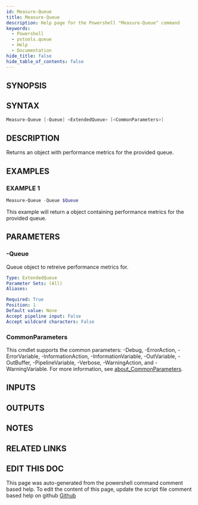 ```yaml
---
id: Measure-Queue
title: Measure-Queue
description: Help page for the Powershell "Measure-Queue" command
keywords:
  - Powershell
  - pstools.queue
  - Help
  - Documentation
hide_title: false
hide_table_of_contents: false
---
```


## SYNOPSIS

## SYNTAX

```powershell
Measure-Queue [-Queue] <ExtendedQueue> [<CommonParameters>]
```

## DESCRIPTION

Returns an object with performance metrics for the provided queue.

## EXAMPLES

### EXAMPLE 1

```powershell
Measure-Queue -Queue $Queue
```

This example will return a object containing performance metrics for the provided queue.

## PARAMETERS

### -Queue

Queue object to retreive performance metrics for.

```yaml
Type: ExtendedQueue
Parameter Sets: (All)
Aliases:

Required: True
Position: 1
Default value: None
Accept pipeline input: False
Accept wildcard characters: False
```

### CommonParameters

This cmdlet supports the common parameters: -Debug, -ErrorAction, -ErrorVariable, -InformationAction, -InformationVariable, -OutVariable, -OutBuffer, -PipelineVariable, -Verbose, -WarningAction, and -WarningVariable. For more information, see [about_CommonParameters](http://go.microsoft.com/fwlink/?LinkID=113216).

## INPUTS

## OUTPUTS

## NOTES

## RELATED LINKS

## EDIT THIS DOC 

This page was auto-generated from the powershell command comment based help. To edit the content of this page, update the script file comment based help on github [Github](https://github.com/hanpq/utilities)
